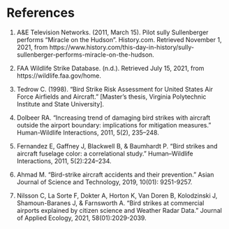 # References {-}

1. A&E Television Networks. (2011, March 15). Pilot sully Sullenberger performs "Miracle on the Hudson". History.com. Retrieved November 1, 2021, from https://www.history.com/this-day-in-history/sully-sullenberger-performs-miracle-on-the-hudson.

2. FAA Wildlife Strike Database. (n.d.). Retrieved July 15, 2021, from https://wildlife.faa.gov/home. 

3. Tedrow C. (1998). "Bird Strike Risk Assessment for United States Air Force Airfields and Aircraft." [Master's thesis, Virginia Polytechnic Institute and State University]. 

4. Dolbeer RA. "Increasing trend of damaging bird strikes with aircraft outside the airport boundary: implications for mitigation measures." Human-Wildlife Interactions, 2011, 5(2), 235–248.

5. Fernandez E, Gaffney J, Blackwell B, & Baumhardt P. "Bird strikes and aircraft fuselage color: a correlational study." Human–Wildlife Interactions, 2011, 5(2):224–234. 

6. Ahmad M. "Bird-strike aircraft accidents and their prevention." Asian Journal of Science and Technology, 2019, 10(01): 9251-9257.

7. Nilsson C, La Sorte F, Dokter A, Horton K, Van Doren B, Kolodzinski J, Shamoun-Baranes J, & Farnsworth A. "Bird strikes at commercial airports explained by citizen science and Weather Radar Data." Journal of Applied Ecology, 2021, 58(01):2029-2039.


 
 


